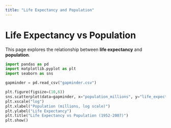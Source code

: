 ```yaml
---
title: "Life Expectancy and Population"
---
```


# Life Expectancy vs Population

This page explores the relationship between **life expectancy** and **population**.

```python
import pandas as pd
import matplotlib.pyplot as plt
import seaborn as sns

gapminder = pd.read_csv("gapminder.csv")

plt.figure(figsize=(10,6))
sns.scatterplot(data=gapminder, x="population_millions", y="life_expectancy", hue="continent", alpha=0.7)
plt.xscale("log")  
plt.xlabel("Population (millions, log scale)")
plt.ylabel("Life Expectancy")
plt.title("Life Expectancy vs Population (1952-2007)")
plt.show()
```
